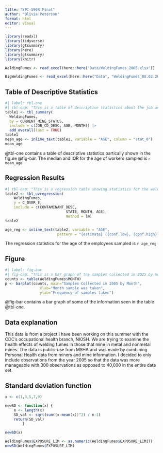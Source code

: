 ```yaml
---
title: "EPI-590R Final"
author: "Olivia Peterson"
format: html
editor: visual
---
```


```r
library(readxl)
library(tidyverse)
library(gtsummary)
library(here)
library(gtsummary)
library(knitr)

WeldingFumes <- read_excel(here::here("Data/WeldingFumes_2005.xlsx"))

BigWeldingFumes <- read_excel(here::here("Data", "WeldingFumes_08.02.2024.xlsx"))
```

## Table of Descriptive Statistics

```r
#| label: tbl-one
#| tbl-cap: "This is a table of descriptive statistics about the job and age of the employees sampled stratified by the mine status"
table1 <- tbl_summary(
  WeldingFumes,
  by = CURRENT_MINE_STATUS,
  include = c(JOB_CD_DESC, AGE, MONTH)) |> 
  add_overall(last = TRUE)
table1
mean_age <- inline_text(table1, variable = "AGE", column = "stat_0")
mean_age
```

@tbl-one contains a table of descriptive statistics partically shown in the figure @fig-bar. The median and IQR for the age of workers sampled is `r mean_age`

## Regression Results

```r
#| tbl-cap: "This is a regression table showing statistics for the welding fume elements sampled, as well as the age, month, and state of the employees sampled"
table2 <- tbl_uvregression(
	WeldingFumes,
	y = C_OVER_E,
	include = c(CONTAMINANT_DESC,
							STATE, MONTH, AGE),
							method = lm)
table2

age_reg <- inline_text(table2, variable = "AGE",
						pattern = "{estimate} ({conf.low}, {conf.high})")
```

The regression statistics for the age of the employees sampled is `r age_reg`

## Figure

```r
#| label: fig-bar
#| fig-cap: "This is a bar graph of the samples collected in 2025 by month"
counts <- table(WeldingFumes$MONTH)
p <- barplot(counts, main="Samples Collected in 2005 by Month",
				xlab="Month sample was taken",
				ylab="Frequency of samples taken")
```

@fig-bar contains a bar graph of some of the information seen in the table @tbl-one.

## Data explanation

This data is from a project I have been working on this summer with the CDC's occupational health branch, NIOSH. We are trying to examine the health effects of welding fumes in those that mine in metal and nonmetal mines. The data is public-use from MSHA and was made by combining Personal Health data from miners and mine information. I decided to only include observations from the year 2005 so that the data was more manageable with 300 observations as opposed to 40,000 in the entire data set.

## Standard deviation function

```r
x <- c(1,3,5,7,9)

newSD <- function(x) {
	n <- length(x)
	SD_val <- sqrt(sum((x-mean(x))^2) / n-1)
	return(SD_val)
		}

newSD(x)

WeldingFumes$EXPOSURE_LIM <- as.numeric(WeldingFumes$EXPOSURE_LIMIT)
newSD(WeldingFumes$EXPOSURE_LIM)
```

